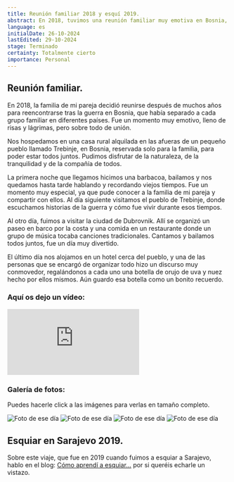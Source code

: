 ```yaml
---
title: Reunión familiar 2018 y esquí 2019.
abstract: En 2018, tuvimos una reunión familiar muy emotiva en Bosnia, y en 2019, fuimos a esquiar a Sarajevo. Dos experiencias inolvidables que marcaron nuestras vidas.
language: es
initialDate: 26-10-2024
lastEdited: 29-10-2024
stage: Terminado
certainty: Totalmente cierto
importance: Personal
---
```


## Reunión familiar.

En 2018, la familia de mi pareja decidió reunirse después de muchos años para reencontrarse tras la guerra en Bosnia, que había separado a cada grupo familiar en diferentes países. Fue un momento muy emotivo, lleno de risas y lágrimas, pero sobre todo de unión.

Nos hospedamos en una casa rural alquilada en las afueras de un pequeño pueblo llamado Trebinje, en Bosnia, reservada solo para la familia, para poder estar todos juntos. Pudimos disfrutar de la naturaleza, de la tranquilidad y de la compañía de todos.

La primera noche que llegamos hicimos una barbacoa, bailamos y nos quedamos hasta tarde hablando y recordando viejos tiempos. Fue un momento muy especial, ya que pude conocer a la familia de mi pareja y compartir con ellos. Al día siguiente visitamos el pueblo de Trebinje, donde escuchamos historias de la guerra y cómo fue vivir durante esos tiempos.

Al otro día, fuimos a visitar la ciudad de Dubrovnik. Allí se organizó un paseo en barco por la costa y una comida en un restaurante donde un grupo de música tocaba canciones tradicionales. Cantamos y bailamos todos juntos, fue un día muy divertido.

El último día nos alojamos en un hotel cerca del pueblo, y una de las personas que se encargó de organizar todo hizo un discurso muy conmovedor, regalándonos a cada uno una botella de orujo de uva y nuez hecho por ellos mismos. Aún guardo esa botella como un bonito recuerdo.

### **Aquí os dejo un vídeo:**

<iframe
  className="yt-embeded"
  src="https://www.youtube-nocookie.com/embed/Qn7xoi49yzI?si=dML391OWPu4y34Kp"
  title="YouTube video player"
  frameborder="0"
  allow="accelerometer; clipboard-write; encrypted-media; gyroscope; picture-in-picture; web-share"
  referrerpolicy="strict-origin-when-cross-origin"
  allowfullscreen
></iframe>

### Galería de fotos:

Puedes hacerle click a las imágenes para verlas en tamaño completo.

<PhotoGallery>
  <img
    src="/imagenes/blog/galeria-reunion/reunion-1.jpg"
    alt="Foto de ese día"
  />
  <img
    src="/imagenes/blog/galeria-reunion/reunion-2.jpg"
    alt="Foto de ese día"
  />
  <img
    src="/imagenes/blog/galeria-reunion/reunion-3.jpg"
    alt="Foto de ese día"
  />
  <img
    src="/imagenes/blog/galeria-reunion/reunion-4.jpg"
    alt="Foto de ese día"
  />
</PhotoGallery>

## Esquiar en Sarajevo 2019.

Sobre este viaje, que fue en 2019 cuando fuimos a esquiar a Sarajevo, hablo en el blog: [Cómo aprendí a esquiar…](/blog/como-aprendi-a-esquiar) por si queréis echarle un vistazo.
